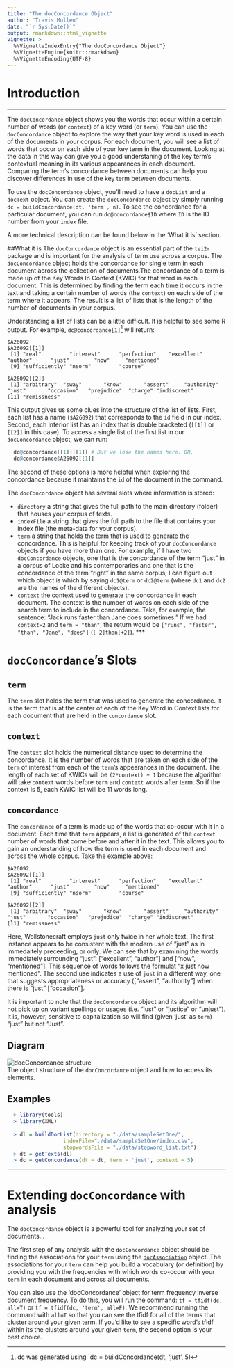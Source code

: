 ```yaml
---
title: "The docConcordance Object"
author: "Travis Mullen"
date: "`r Sys.Date()`"
output: rmarkdown::html_vignette
vignette: >
  %\VignetteIndexEntry{"The docConcordance Object"}
  %\VignetteEngine{knitr::rmarkdown}
  %\VignetteEncoding{UTF-8}
---
```

# Introduction
***
The `docConcordance` object shows you the words that occur within a certain number of words (or `context`) of a key word (or `term`).  You can use the `docConcordance` object to explore the way that your key word is used in each of the documents in your corpus. For each document, you will see a list of words that occur on each side of your key term in the document. Looking at the data in this way can give you a good understaning of the key term's contextual meaning in its various appearances in each document.  Comparing the term's concordance between documents can help you discover differences in use of the key term between documents.

To use the `docConcordance` object, you'll need to have a `docList` and a `docText` object.  You can create the `docConcordance` object by simply running `dc = buildConcordance(dt, 'term', n)`.  To see the concordance for a particular document, you can run `dc@concordance$ID` where `ID` is the ID number from your `index` file.

A more technical description can be found below in the 'What it is' section.

##What it is
The `docConcordance` object is an essential part of the `tei2r` package and is important for the analysis of term use across a corpus. The `docConcordance` object holds the concordance for single term in each document across the collection of documents.The concordance of a term is made up of the Key Words In Context (KWIC) for that word in each document.  This is determined by finding the term each time it occurs in the text and taking a certain number of words (the `context`) on each side of the term where it appears.  The result is a list of lists that is the length of the number of documents in your corpus.  

Understanding a list of lists can be a little difficult.  It is helpful to see some R output.  For example, `dc@concordance[1]`^[dc was generated using `dc = buildConcordance(dt, 'just', 5)] will return:
```
$A26092
$A26092[[1]]
 [1] "real"         "interest"      "perfection"    "excellent"   "author"      "just"        "now"     "mentioned"
 [9] "sufficiently" "nsorm"         "course"
 
$A26092[[2]]
 [1] "arbitrary"  "sway"       "know"       "assert"     "authority"  "just"       "occasion"   "prejudice"  "charge" "indiscreet"
[11] "remissness"
```

This output gives us some clues into the structure of the list of lists.  First, each list has a name (`$A26092`) that corresponds to the `id` field in our index.  Second, each interior list has an index that is double bracketed (`[[1]]` or `[[2]]` in this case).  To access a single list of the first list in our `docConcordance` object, we can run:
```r
  dc@concordance[[1]][[1]] # But we lose the names here. OR,
  dc@concordance$A26092[[1]]
```

The second of these options is more helpful when exploring the concordance because it maintains the `id` of the document in the command.

The `docConcordance` object has several slots where information is stored:

  - `directory` a string that gives the full path to the main directory (folder) that houses your corpus of texts.
  - `indexFile` a string that gives the full path to the file that contains your index file (the meta-data for your corpus).
  - `term` a string that holds the term that is used to generate the concordance.  This is helpful for keeping track of your `docConcordance` objects if you have more than one.  For example, if I have two `docConcordance` objects, one that is the concordance of the term "just" in a corpus of Locke and his contemporaries and one that is the concordance of the term "right" in the same corpus, I can figure out which object is which by saying `dc1@term` or `dc2@term` (where `dc1` and `dc2` are the names of the different objects).
  - `context` the context used to generate the concordance in each document.  The context is the number of words on each side of the search term to include in the concordance.  Take, for example, the sentence: "Jack runs faster than Jane does sometimes." If we had `context=2` and `term = "than"`, the return would be `["runs", "faster", "than", "Jane", "does"]` (`[-2]than[+2]`).
***

# `docConcordance`'s Slots

## `term`
The `term` slot holds the term that was used to generate the concordance.  It is the term that is at the center of each of the Key Word in Context lists for each document that are held in the `concordance` slot.

## `context`
The `context` slot holds the numerical distance used to determine the concordance.  It is the number of words that are taken on each side of the `term` of interest from each of the `term`'s appearances in the document.  The length of each set of KWICs will be `(2*context) + 1` because the algorithm will take `context` words before `term` and `context` words after term.  So if the context is 5, each KWIC list will be 11 words long.

## `concordance`
The `concordance` of a term is made up of the words that co-occur with it in a document.  Each time that `term` appears, a list is generated of the `context` number of words that come before and after it in the text.  This allows you to gain an understanding of how the term is used in each document and across the whole corpus.  Take the example above:

```
$A26092
$A26092[[1]]
 [1] "real"         "interest"      "perfection"    "excellent"   "author"      "just"        "now"     "mentioned"
 [9] "sufficiently" "nsorm"         "course"
 
$A26092[[2]]
 [1] "arbitrary"  "sway"       "know"       "assert"     "authority"  "just"       "occasion"   "prejudice"  "charge" "indiscreet"
[11] "remissness"
```

Here, Wollstonecraft employs `just` only twice in her whole text.  The first instance appears to be consistent with the modern use of "just" as in immedaitely preceeding, or only.  We can see that by examining the words immediately surrounding "just": ["excellent", "author"] and ["now", "mentioned"].  This sequence of words follows the formulat "x just now mentioned".  The second use indicates a use of `just` in a different way, one that suggests appropriateness or accuracy (["assert", "authority"] when there is "just" ["occasion"].

It is important to note that the `docConcordance` object and its algorithm will not pick up on variant spellings or usages (i.e. "iust" or "justice" or "unjust").  It is, however, sensitive to capitalization so will find (given 'just' as `term`) "just" but not "Just".

## Diagram

![docConcordance structure](./img/dc_diagram.png)  
The object structure of the `docConcordance` object and how to access its elements.

## Examples

```r
  > library(tools)
  > library(XML)
  
  > dl = buildDocList(directory = "./data/sampleSetOne/", 
                  indexFile="./data/sampleSetOne/index.csv", 
                  stopwordsFile = "./data/stopword_list.txt")
  > dt = getTexts(dl)
  > dc = getConcordance(dt = dt, term = 'just', context = 5)
```

***
# Extending `docConcordance` with analysis
The `docConcordance` object is a powerful tool for analyzing your set of documents...

The first step of any analysis with the `docConcordance` object should be finding the associations for your `term` using the [`docAssociation`]('docAssociation.html') object.  The associations for your `term` can help you build a vocabulary (or definition) by providing you with the frequencies with which words co-occur with your `term` in each document and across all documents.

You can also use the 'docConcordance' object for term frequency inverse document frequency.  To do this, you will run the command: `tf = tfidf(dc, all=T)` or `tf = tfidf(dc, 'term', all=F)`.  We recommend running the command with `all=T` so that you can see the tfidf for all of the terms that cluster around your given term.  If you'd like to see a specific word's tfidf within its the clusters around your given `term`, the second option is your best choice.
